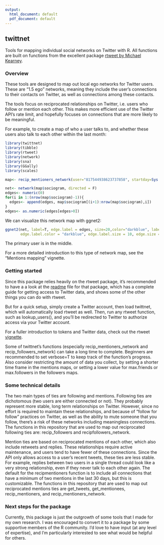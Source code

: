 ```yaml
---
output:
  html_document: default
  pdf_document: default
---
```

## twittnet
Tools for mapping individual social networks on Twitter with R. All functions are built on functions from the excellent package [rtweet by Michael Kearney](https://github.com/mkearney/rtweet). 

### Overview
These tools are designed to map out local ego networks for Twitter users. These are "1.5 ego" networks, meaning they include the user's connections to their contacts on Twitter, as well as connections among these contacts. 

The tools focus on reciprocated relationships on Twitter, i.e. users who follow or mention each other. This makes more efficient use of the Twitter API's rate limit, and hopefully focuses on connections that are more likely to be meaningful.

For example, to create a map of who a user talks to, and whether these users also talk to each other within the last month:
```r
library(twittnet)
library(tibble)
library(rtweet)
library(network)
library(sna)
library(GGally)
library(scales)

```
``` r
map<- recip_mentioners_network(user="817544938623737858", startday=Sys.Date()-30)
```
```r
net<- network(map$sociogram, directed = F)
edges<- numeric(0)
for(i in 1:(nrow(map$sociogram)-1)){
  edges<- append(edges, map$sociogram[(i+1):nrow(map$sociogram),i])
}
edges<- as.numeric(edges[edges>0])
```

We can visualize this network map with ggnet2:
```r
ggnet2(net, label=T, edge.label = edges, size=20,color="darkblue", label.trim= 3, layout.par = list(cell.jitter = 0.75),   label.color="white", label.size = 10,edge.color = "cadetblue",  
       edge.label.color = "darkblue", edge.label.size = 10, edge.size = log(edges)+.5)

```

The primary user is in the middle. 

For a more detailed introduction to this type of network map, see the "Mentions mapping" vignette.


### Getting started
Since this package relies heavily on the rtweet package, it's recommended to have a a look at the [readme](https://github.com/mkearney/rtweet/blob/master/README.Rmd) file for that package, which has a complete guide for getting access to Twitter data, and shows some of the other things you can do with rtweet.

But for a quick setup, simply create a Twitter account, then load twittnet, which will automatically load rtweet as well. Then, run any rtweet function, such as lookup_users(), and you'll be redirected to Twitter to authorize access via your Twitter account. 

For a fuller introduction to tokens and Twitter data, check out the rtweet [vignette](https://github.com/mkearney/rtweet/blob/master/vignettes/auth.Rmd).

Some of twittnet's functions (especially recip_mentioners_network and recip_followers_network) can take a long time to complete. Beginners are recommended to set verbose=T to keep track of the function's progress. Also consider restricting the amount of data you collect, by setting a shorter time frame in the mentions maps, or setting a lower value for max.friends or max.followers in the followers maps.

### Some technical details

The two main types of ties are following and mentions. Following ties are dichotomous (two users are either connected or not). They probably represent more stable, long term relationships on Twitter. However, since no effort is required to maintain these relationships, and because of "follow for follow" practices on Twitter, as well as the ability to mute someone that you follow, there's a risk of these networks including meaningless connections.
The functions in this repository that are used to map out reciprocated following ties are: recip_followers and recipfollowers_network.

Mention ties are based on reciprocated mentions of each other, which also include retweets and replies. These relationships require active maintenance, and users tend to have fewer of these connections. Since the API only allows access to a user's recent tweets, these ties are less stable. For example, replies between two users in a single thread could look like a very strong relationship, even if they never talk to each other again.  The default for the recipmentioners function is to include all connections that have a minimum of two mentions in the last 30 days, but this is customizable.
The functions in this repository that are used to map out reciprocated mentions ties are get_tweets, get_mentionees, recip_mentioners, and recip_mentioners_network.


### Next steps for the package
Currently, this package is just the outgrowth of some tools that I made for my own research. I was encouraged to convert it to a package by some supportive members of the R community. I'd love to have input (at any level of expertise), and I'm particularly interested to see what would be helpful for others.

